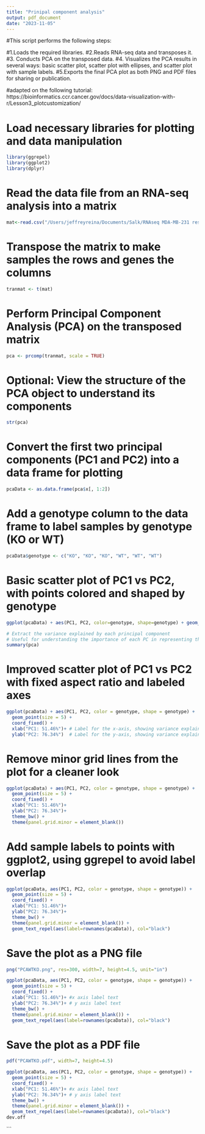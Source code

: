 ```yaml
---
title: "Prinipal component analysis"
output: pdf_document
date: "2023-11-05"
---
```


#This script performs the following steps:

#1.Loads the required libraries.
#2.Reads RNA-seq data and transposes it.
#3. Conducts PCA on the transposed data.
#4. Visualizes the PCA results in several ways: basic scatter plot, scatter plot with ellipses, and scatter plot with sample labels.
#5.Exports the final PCA plot as both PNG and PDF files for sharing or publication.

#adapted on the following tutorial: https://bioinformatics.ccr.cancer.gov/docs/data-visualization-with-r/Lesson3_plotcustomization/

# Load necessary libraries for plotting and data manipulation
```r
library(ggrepel)
library(ggplot2)
library(dplyr) 
```

# Read the data file from an RNA-seq analysis into a matrix
```r
mat<-read.csv("/Users/jeffreyreina/Documents/Salk/RNAseq MDA-MB-231 results/03.Result_X202SC23073852-Z01-F001_Homo_sapiens/Analysis without Rescues/heatmap_replicates.csv",header=TRUE,row.names=1) #replace with your file path
```

# Transpose the matrix to make samples the rows and genes the columns
```r
tranmat <- t(mat)
```

# Perform Principal Component Analysis (PCA) on the transposed matrix
```r
pca <- prcomp(tranmat, scale = TRUE)
```


# Optional: View the structure of the PCA object to understand its components
```r
str(pca)
```

# Convert the first two principal components (PC1 and PC2) into a data frame for plotting
```r
pcaData <- as.data.frame(pca$x[, 1:2]) 
```

# Add a genotype column to the data frame to label samples by genotype (KO or WT)
```r
pcaData$genotype <- c("KO", "KO", "KO", "WT", "WT", "WT")
```

# Basic scatter plot of PC1 vs PC2, with points colored and shaped by genotype
```r
ggplot(pcaData) + aes(PC1, PC2, color=genotype, shape=genotype) + geom_point(size = 5)
```
```r
# Extract the variance explained by each principal component
# Useful for understanding the importance of each PC in representing the data
summary(pca)
```

# Improved scatter plot of PC1 vs PC2 with fixed aspect ratio and labeled axes
```r
ggplot(pcaData) + aes(PC1, PC2, color = genotype, shape = genotype) + 
  geom_point(size = 5) + 
  coord_fixed() +
  xlab("PC1: 51.46%")+ # Label for the x-axis, showing variance explained
  ylab("PC2: 76.34%")  # Label for the y-axis, showing variance explained

```

# Remove minor grid lines from the plot for a cleaner look
```r
ggplot(pcaData) + aes(PC1, PC2, color = genotype, shape = genotype) + 
  geom_point(size = 5) + 
  coord_fixed() +
  xlab("PC1: 51.46%")+ 
  ylab("PC2: 76.34%")+ 
  theme_bw() +
  theme(panel.grid.minor = element_blank())

```

# Add sample labels to points with ggplot2, using ggrepel to avoid label overlap
```r
ggplot(pcaData, aes(PC1, PC2, color = genotype, shape = genotype)) + 
  geom_point(size = 5) +
  coord_fixed() +
  xlab("PC1: 51.46%")+ 
  ylab("PC2: 76.34%")+ 
  theme_bw() +
  theme(panel.grid.minor = element_blank()) +
  geom_text_repel(aes(label=rownames(pcaData)), col="black") 
```

# Save the plot as a PNG file
```r
png("PCAWTKO.png", res=300, width=7, height=4.5, unit="in")

ggplot(pcaData, aes(PC1, PC2, color = genotype, shape = genotype)) + 
  geom_point(size = 5) +
  coord_fixed() +
  xlab("PC1: 51.46%")+ #x axis label text
  ylab("PC2: 76.34%")+ # y axis label text
  theme_bw() +
  theme(panel.grid.minor = element_blank()) +
  geom_text_repel(aes(label=rownames(pcaData)), col="black") 
```

# Save the plot as a PDF file
```r
pdf("PCAWTKO.pdf", width=7, height=4.5)

ggplot(pcaData, aes(PC1, PC2, color = genotype, shape = genotype)) + 
  geom_point(size = 5) +
  coord_fixed() +
  xlab("PC1: 51.46%")+ #x axis label text
  ylab("PC2: 76.34%")+ # y axis label text
  theme_bw() +
  theme(panel.grid.minor = element_blank()) +
  geom_text_repel(aes(label=rownames(pcaData)), col="black") 
dev.off
```
```

